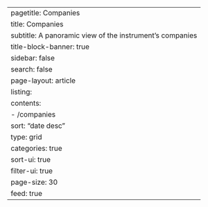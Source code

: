 ---
pagetitle: Companies
title: Companies
subtitle: A panoramic view of the instrument's companies
title-block-banner: true
sidebar: false
search: false
page-layout: article  
listing:
  contents: 
  - /companies
  sort: "date desc"
  type: grid
  categories: true
  sort-ui: true
  filter-ui: true
  page-size: 30
  feed: true
---